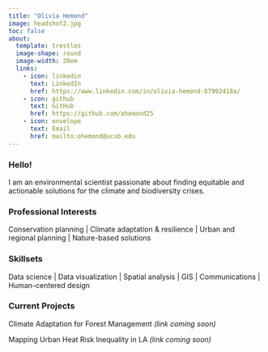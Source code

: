 ```yaml
---
title: "Olivia Hemond"
image: headshot2.jpg
toc: false
about:
  template: trestles
  image-shape: round
  image-width: 20em
  links: 
    - icon: linkedin
      text: LinkedIn
      href: https://www.linkedin.com/in/olivia-hemond-87992418a/
    - icon: github
      text: GitHub
      href: https://github.com/ohemond25
    - icon: envelope
      text: Email
      href: mailto:ohemond@ucsb.edu
---
```


### Hello!

I am an environmental scientist passionate about finding equitable and actionable solutions for the climate and biodiversity crises.

### Professional Interests

Conservation planning \| Climate adaptation & resilience \| Urban and regional planning \| Nature-based solutions

### Skillsets

Data science \| Data visualization \| Spatial analysis \| GIS \| Communications \| Human-centered design

### Current Projects

Climate Adaptation for Forest Management *(link coming soon)*

Mapping Urban Heat Risk Inequality in LA *(link coming soon)*
